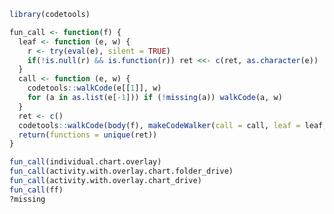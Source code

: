 

```r
library(codetools)

fun_call <- function(f) {
  leaf <- function (e, w) {
    r <- try(eval(e), silent = TRUE)
    if(!is.null(r) && is.function(r)) ret <<- c(ret, as.character(e))
  }
  call <- function (e, w) {
    codetools::walkCode(e[[1]], w)
    for (a in as.list(e[-1])) if (!missing(a)) walkCode(a, w)
  }
  ret <- c()
  codetools::walkCode(body(f), makeCodeWalker(call = call, leaf = leaf, write = cat))
  return(functions = unique(ret))
}

fun_call(individual.chart.overlay)
fun_call(activity.with.overlay.chart.folder_drive)
fun_call(activity.with.overlay.chart_drive)
fun_call(ff)
?missing
```

